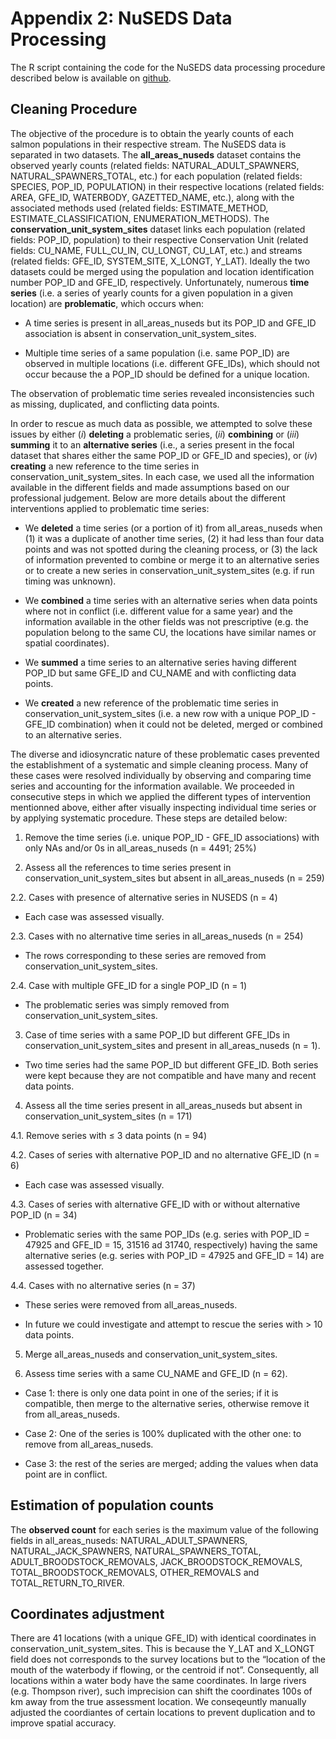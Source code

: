 # Appendix 2: NuSEDS Data Processing {#appendix-2 .unnumbered}

The R script containing the code for the NuSEDS data processing procedure described below is available on [github](https://github.com/salmonwatersheds/population-indicators/blob/master/spawner-surveys/code/1_nuseds_collation.R).

## Cleaning Procedure

The objective of the procedure is to obtain the yearly counts of each salmon populations in their respective stream. The NuSEDS data is separated in two datasets. The **all_areas_nuseds** dataset contains the observed yearly counts (related fields: NATURAL_ADULT_SPAWNERS, NATURAL_SPAWNERS_TOTAL, etc.) for each population (related fields: SPECIES, POP_ID, POPULATION) in their respective locations (related fields: AREA, GFE_ID, WATERBODY, GAZETTED_NAME, etc.), along with the associated methods used (related fields: ESTIMATE_METHOD, ESTIMATE_CLASSIFICATION, ENUMERATION_METHODS). The **conservation_unit_system_sites** dataset links each population (related fields: POP_ID, population) to their respective Conservation Unit (related fields: CU_NAME, FULL_CU_IN, CU_LONGT, CU_LAT, etc.) and streams (related fields: GFE_ID, SYSTEM_SITE, X_LONGT, Y_LAT). Ideally the two datasets could be merged using the population and location identification number POP_ID and GFE_ID, respectively. Unfortunately, numerous **time series** (i.e. a series of yearly counts for a given population in a given location) are **problematic**, which occurs when:

-   A time series is present in all_areas_nuseds but its POP_ID and GFE_ID association is absent in conservation_unit_system_sites.

-   Multiple time series of a same population (i.e. same POP_ID) are observed in multiple locations (i.e. different GFE_IDs), which should not occur because the a POP_ID should be defined for a unique location.

The observation of problematic time series revealed inconsistencies such as missing, duplicated, and conflicting data points.

In order to rescue as much data as possible, we attempted to solve these issues by either (*i*) **deleting** a problematic series, (*ii*) **combining** or (*iii*) **summing** it to an **alternative series** (i.e., a series present in the focal dataset that shares either the same POP_ID or GFE_ID and species), or (*iv*) **creating** a new reference to the time series in conservation_unit_system_sites. In each case, we used all the information available in the different fields and made assumptions based on our professional judgement. Below are more details about the different interventions applied to problematic time series:

-   We **deleted** a time series (or a portion of it) from all_areas_nuseds when (1) it was a duplicate of another time series, (2) it had less than four data points and was not spotted during the cleaning process, or (3) the lack of information prevented to combine or merge it to an alternative series or to create a new series in conservation_unit_system_sites (e.g. if run timing was unknown).

-   We **combined** a time series with an alternative series when data points where not in conflict (i.e. different value for a same year) and the information available in the other fields was not prescriptive (e.g. the population belong to the same CU, the locations have similar names or spatial coordinates).

-   We **summed** a time series to an alternative series having different POP_ID but same GFE_ID and CU_NAME and with conflicting data points.

-   We **created** a new reference of the problematic time series in conservation_unit_system_sites (i.e. a new row with a unique POP_ID - GFE_ID combination) when it could not be deleted, merged or combined to an alternative series.

The diverse and idiosyncratic nature of these problematic cases prevented the establishment of a systematic and simple cleaning process. Many of these cases were resolved individually by observing and comparing time series and accounting for the information available. We proceeded in consecutive steps in which we applied the different types of intervention mentionned above, either after visually inspecting individual time series or by applying systematic procedure. These steps are detailed below:

1.  Remove the time series (i.e. unique POP_ID - GFE_ID associations) with only NAs and/or 0s in all_areas_nuseds (n = 4491; 25%)

2.  Assess all the references to time series present in conservation_unit_system_sites but absent in all_areas_nuseds (n = 259)

2.2. Cases with presence of alternative series in NUSEDS (n = 4)

-   Each case was assessed visually.

2.3. Cases with no alternative time series in all_areas_nuseds (n = 254)

-   The rows corresponding to these series are removed from conservation_unit_system_sites.

2.4. Case with multiple GFE_ID for a single POP_ID (n = 1)

-   The problematic series was simply removed from conservation_unit_system_sites.

3.  Case of time series with a same POP_ID but different GFE_IDs in conservation_unit_system_sites and present in all_areas_nuseds (n = 1).

-   Two time series had the same POP_ID but different GFE_ID. Both series were kept because they are not compatible and have many and recent data points.

4.  Assess all the time series present in all_areas_nuseds but absent in conservation_unit_system_sites (n = 171)

4.1. Remove series with $\leqslant$ 3 data points (n = 94)

4.2. Cases of series with alternative POP_ID and no alternative GFE_ID (n = 6)

-   Each case was assessed visually.

4.3. Cases of series with alternative GFE_ID with or without alternative POP_ID (n = 34)

-   Problematic series with the same POP_IDs (e.g. series with POP_ID = 47925 and GFE_ID = 15, 31516 ad 31740, respectively) having the same alternative series (e.g. series with POP_ID = 47925 and GFE_ID = 14) are assessed together.

4.4. Cases with no alternative series (n = 37)

-   These series were removed from all_areas_nuseds.

-   In future we could investigate and attempt to rescue the series with \> 10 data points.

5.  Merge all_areas_nuseds and conservation_unit_system_sites.

6.  Assess time series with a same CU_NAME and GFE_ID (n = 62).

-   Case 1: there is only one data point in one of the series; if it is compatible, then merge to the alternative series, otherwise remove it from all_areas_nuseds.

-   Case 2: One of the series is 100% duplicated with the other one: to remove from all_areas_nuseds.

-   Case 3: the rest of the series are merged; adding the values when data point are in conflict.


## Estimation of population counts

The **observed count** for each series is the maximum value of the following fields in all_areas_nuseds: NATURAL_ADULT_SPAWNERS, NATURAL_JACK_SPAWNERS, NATURAL_SPAWNERS_TOTAL, ADULT_BROODSTOCK_REMOVALS, JACK_BROODSTOCK_REMOVALS, TOTAL_BROODSTOCK_REMOVALS, OTHER_REMOVALS and TOTAL_RETURN_TO_RIVER.

## Coordinates adjustment

There are 41 locations (with a unique GFE_ID) with identical coordinates in conservation_unit_system_sites. This is because the Y_LAT and X_LONGT field does not corresponds to the survey locations but to the "location of the mouth of the waterbody if flowing, or the centroid if not". Consequently, all locations within a water body have the same coordinates. In large rivers (e.g. Thompson river), such imprecision can shift the coordinates 100s of km away from the true assessment location. We conseqeuntly manually adjusted the coordiantes of certain locations to prevent duplication and to improve spatial accuracy.




